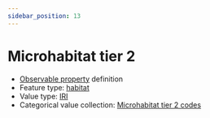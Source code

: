 ```yaml
---
sidebar_position: 13
---
```



# Microhabitat tier 2

- [Observable property](/viewers/dawe-vocabs?uri=https://linked.data.gov.au/def/nrm/664bd7cf-1cc4-4d19-8c33-8173471638c2) definition
- Feature type: [habitat](http://linked.data.gov.au/def/tern-cv/2090cfd9-8b6b-497b-9512-497456a18b99)
- Value type: [IRI](https://w3id.org/tern/ontologies/tern/IRI)
- Categorical value collection: [Microhabitat tier 2 codes](/viewers/dawe-vocabs?uri=https://linked.data.gov.au/def/nrm/48f0bb5d-5451-42a1-ad60-7ddca485412d)

<Example
  protocolModule="opportunistic-observations"
  observableProperty="https://linked.data.gov.au/def/nrm/664bd7cf-1cc4-4d19-8c33-8173471638c2"
/>
